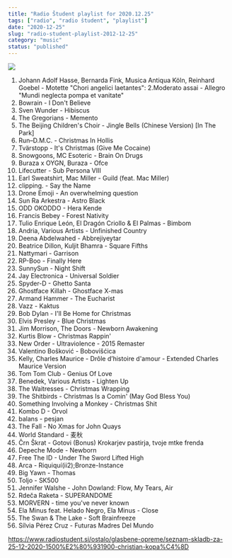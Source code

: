 ```yaml
---
title: "Radio Študent playlist for 2020.12.25"
tags: ["radio", "radio študent", "playlist"]
date: "2020-12-25"
slug: "radio-student-playlist-2012-12-25"
category: "music"
status: "published"
---
```


![](https://radiostudent.si/sites/default/files/styles/thumbnail_w530/public/slike/2020-12-25-seznam-skladb-za-25-12-2020-1500%E2%80%931900-christian-kopa%C4%8D-120729.jpg?itok=AzIJIqP_)

1. Johann Adolf Hasse, Bernarda Fink, Musica Antiqua Köln, Reinhard Goebel - Motette "Chori angelici laetantes": 2.Moderato assai - Allegro "Mundi neglecta pompa et vanitate"
2. Bowrain - I Don't Believe
3. Sven Wunder - Hibiscus
4. The Gregorians - Memento
5. The Beijing Children's Choir - Jingle Bells (Chinese Version) [In The Park]
6. Run–D.M.C. - Christmas In Hollis
7. Tvärstopp - It's Christmas (Give Me Cocaine)
8. Snowgoons, MC Esoteric - Brain On Drugs
9. Buraza x OYGN, Buraza - Ofce
10. Lifecutter - Sub Persona VIII
11. Earl Sweatshirt, Mac Miller - Guild (feat. Mac Miller)
12. clipping. - Say the Name
13. Drone Emoji - An overwhelming question
14. Sun Ra Arkestra - Astro Black
15. ODD OKODDO - Hera Kende
16. Francis Bebey - Forest Nativity
17. Tulio Enrique León, El Dragón Criollo & El Palmas - Bimbom
18. Andria, Various Artists - Unfinished Country
19. Deena Abdelwahed - Abbrejiyeytar
20. Beatrice Dillon, Kuljit Bhamra - Square Fifths
21. Nattymari - Garrison
22. RP-Boo - Finally Here
23. SunnySun - Night Shift
24. Jay Electronica - Universal Soldier
25. Spyder-D - Ghetto Santa
26. Ghostface Killah - Ghostface X-mas
27. Armand Hammer - The Eucharist
28. Vazz - Kaktus
29. Bob Dylan - I'll Be Home for Christmas
30. Elvis Presley - Blue Christmas
31. Jim Morrison, The Doors - Newborn Awakening
32. Kurtis Blow - Christmas Rappin'
33. New Order - Ultraviolence - 2015 Remaster
34. Valentino Bošković - Bobovišćica
35. Kelly, Charles Maurice - Drôle d’histoire d'amour - Extended Charles Maurice Version
36. Tom Tom Club - Genius Of Love
37. Benedek, Various Artists - Lighten Up
38. The Waitresses - Christmas Wrapping
39. The Shitbirds - Christmas Is a Comin' (May God Bless You)
40. Something Involving a Monkey - Christmas Shit
41. Kombo D - Orvol
42. balans - pesjan
43. The Fall - No Xmas for John Quays
44. World Standard - 麦秋
45. Črn Škrat - Gotovi (Bonus) Krokarjev pastirja, tvoje mtke frenda
46. Depeche Mode - Newborn
47. Free The ID - Under The Sword Lifted High
48. Arca - Riquiquí(ii2);Bronze-Instance
49. Big Yawn - Thomas
50. Toljo - SK500
51. Jennifer Walshe - John Dowland: Flow, My Tears, Air
52. Rdeča Raketa - SUPERANDOME
53. MORVERN - time you've never known
54. Ela Minus feat. Helado Negro, Ela Minus - Close
55. The Swan & The Lake - Soft Brainfreeze
56. Sílvia Pérez Cruz - Futuras Madres Del Mundo

https://www.radiostudent.si/ostalo/glasbene-opreme/seznam-skladb-za-25-12-2020-1500%E2%80%931900-christian-kopa%C4%8D
